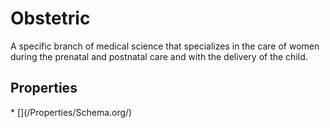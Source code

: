 
# Obstetric

A specific branch of medical science that specializes in the care of women during the prenatal and postnatal care and with the delivery of the child.

## Properties

<Grid>
* [](/Properties/Schema.org/)

</Grid>

